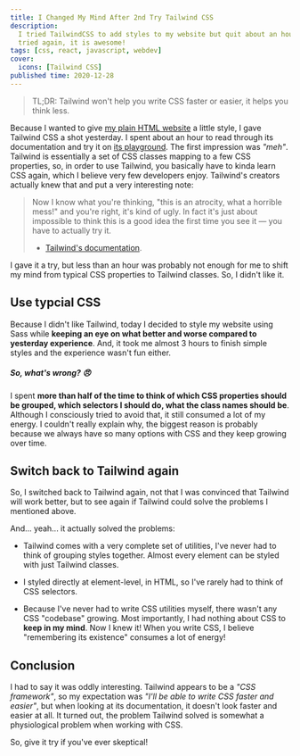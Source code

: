 ```yaml
---
title: I Changed My Mind After 2nd Try Tailwind CSS
description:
  I tried TailwindCSS to add styles to my website but quit about an hour, then I
  tried again, it is awesome!
tags: [css, react, javascript, webdev]
cover:
  icons: [Tailwind CSS]
published time: 2020-12-28
---
```


> TL;DR: Tailwind won't help you write CSS faster or easier, it helps you think
> less.

Because I wanted to give [my plain HTML website] a little style, I gave Tailwind
CSS a shot yesterday. I spent about an hour to read through its documentation
and try it on [its playground][tailwind play]. The first impression was _"meh"_.
Tailwind is essentially a set of CSS classes mapping to a few CSS properties,
so, in order to use Tailwind, you basically have to kinda learn CSS again, which
I believe very few developers enjoy. Tailwind's creators actually knew that and
put a very interesting note:

> Now I know what you're thinking, "this is an atrocity, what a horrible mess!"
> and you're right, it's kind of ugly. In fact it's just about impossible to
> think this is a good idea the first time you see it — you have to actually try
> it.
>
> - [Tailwind's documentation](https://tailwindcss.com/docs/utility-first).

I gave it a try, but less than an hour was probably not enough for me to shift
my mind from typical CSS properties to Tailwind classes. So, I didn't like it.

## Use typcial CSS

Because I didn't like Tailwind, today I decided to style my website using Sass
while **keeping an eye on what better and worse compared to yesterday
experience**. And, it took me almost 3 hours to finish simple styles and the
experience wasn't fun either.

##### So, what's wrong? 😠

I spent **more than half of the time to think of which CSS properties should be
grouped, which selectors I should do, what the class names should be**. Although
I consciously tried to avoid that, it still consumed a lot of my energy. I
couldn't really explain why, the biggest reason is probably because we always
have so many options with CSS and they keep growing over time.

## Switch back to Tailwind again

So, I switched back to Tailwind again, not that I was convinced that Tailwind
will work better, but to see again if Tailwind could solve the problems I
mentioned above.

And... yeah... it actually solved the problems:

- Tailwind comes with a very complete set of utilities, I've never had to think
  of grouping styles together. Almost every element can be styled with just
  Tailwind classes.

- I styled directly at element-level, in HTML, so I've rarely had to think of
  CSS selectors.

- Because I've never had to write CSS utilities myself, there wasn't any CSS
  "codebase" growing. Most importantly, I had nothing about CSS to **keep in my
  mind**. Now I knew it! When you write CSS, I believe "remembering its
  existence" consumes a lot of energy!

## Conclusion

I had to say it was oddly interesting. Tailwind appears to be a _"CSS
framework"_, so my expectation was _"I'll be able to write CSS faster and
easier"_, but when looking at its documentation, it doesn't look faster and
easier at all. It turned out, the problem Tailwind solved is somewhat a
physiological problem when working with CSS.

So, give it try if you've ever skeptical!

<!-- Links -->

[my plain html website]: /blog/hello-world-start-blog-in-html
[tailwind play]: https://play.tailwindcss.com

